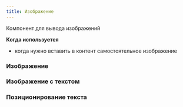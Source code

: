 ---
title: Изображение
---

Компонент для вывода изображений

**Когда используется**

- когда нужно вставить в контент самостоятельное изображение

### Изображение
<Sandbox height={220} projectId="uxcomponents_image_image" />

### Изображение с текстом
<Sandbox height={220} projectId="uxcomponents_image_image_with_text" />

### Позиционирование текста
<Sandbox projectId="uxcomponents_image_image_text_position" />
